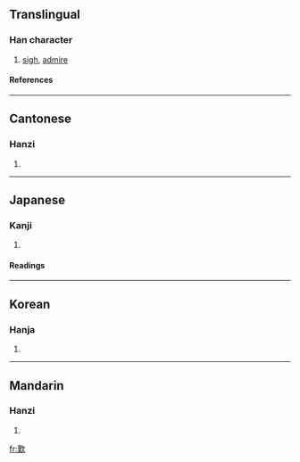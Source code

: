 {{see|叹|嘆}}

==Translingual==
===Han character===
{{Han char|rn=76|rad=欠|as=11|sn=15|four=4758<sub>2</sub>|canj=廿人弓人 (TONO)}}
# [[sigh]], [[admire]]
====References====
{{Han ref|kx=0571.240|dkj=16182|dj=0959.180|hdz=32149.080|uh=6B4E|ud=27470|bh=BCDB|bd=48347}}

----
==Cantonese==
===Hanzi===
{{yue-hanzi|jyut=|y=taan3}}
# {{defn|Cantonese}}

----
==Japanese==
===Kanji===
{{ja-kanji|grade=|rs=欠11}}
# {{defn|Japanese}} 
====Readings====
{{ja-readings|on=[[たん]] (tan)|kun=[[なげく]] (nageku)}}

----
==Korean==
===Hanja===
{{ko-hanja|hangeul=탄|eumhun=|rv=tan|mr=t'an|y=than}}
# {{defn|Korean}}

----
==Mandarin==
===Hanzi===
{{cmn-hanzi|pin=[[tàn]] (tan4)|wg=t'an<sup>4</sup>}}
# {{defn|Mandarin}}

[[fr:歎]]
